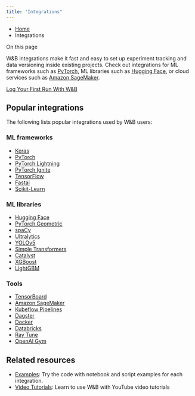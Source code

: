 ```yaml
---
title: "Integrations"
---
```


* [Home](/)
* Integrations

On this page

W\&B integrations make it fast and easy to set up experiment tracking and data versioning inside existing projects. Check out integrations for ML frameworks such as [PyTorch](/guides/integrations/pytorch), ML libraries such as [Hugging Face](/guides/integrations/huggingface), or cloud services such as [Amazon SageMaker](/guides/integrations/sagemaker).

[Log Your First Run With W\&B](https://www.youtube.com/embed/hmewPDNUNJs?list=PLD80i8An1OEGajeVo15ohAQYF1Ttle0lk)

## Popular integrations[​](#popular-integrations "Direct link to Popular integrations")

The following lists popular integrations used by W\&B users:

### ML frameworks[​](#ml-frameworks "Direct link to ML frameworks")

* [Keras](/guides/integrations/keras)
* [PyTorch](/guides/integrations/pytorch)
* [PyTorch Lightning](/guides/integrations/lightning)
* [PyTorch Ignite](/guides/integrations/ignite)
* [TensorFlow](/guides/integrations/tensorflow)
* [Fastai](/guides/integrations/fastai/)
* [Scikit-Learn](/guides/integrations/scikit)

### ML libraries[​](#ml-libraries "Direct link to ML libraries")

* [Hugging Face](/guides/integrations/huggingface)
* [PyTorch Geometric](/guides/integrations/pytorch-geometric)
* [spaCy](/guides/integrations/spacy)
* [Ultralytics](/guides/integrations/ultralytics)
* [YOLOv5](/guides/integrations/yolov5)
* [Simple Transformers](/guides/integrations/simpletransformers)
* [Catalyst](/guides/integrations/catalyst)
* [XGBoost](/guides/integrations/xgboost)
* [LightGBM](/guides/integrations/lightgbm)

### Tools[​](#tools "Direct link to Tools")

* [TensorBoard](/guides/integrations/tensorboard)
* [Amazon SageMaker](/guides/integrations/sagemaker)
* [Kubeflow Pipelines](/guides/integrations/kubeflow-pipelines-kfp)
* [Dagster](/guides/integrations/dagster)
* [Docker](/guides/integrations/docker)
* [Databricks](/guides/integrations/databricks)
* [Ray Tune](/guides/integrations/ray-tune)
* [OpenAI Gym](/guides/integrations/openai-gym)

## Related resources[​](#related-resources "Direct link to Related resources")

* [Examples](https://github.com/wandb/examples): Try the code with notebook and script examples for each integration.
* [Video Tutorials](https://www.youtube.com/playlist?list=PLD80i8An1OEGajeVo15ohAQYF1Ttle0lk): Learn to use W\&B with YouTube video tutorials
